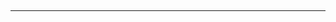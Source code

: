 {{center|<big>'''[[维基百科:新加坡专题|新加坡专题]]</big>'''<br>其他语言版本：[[:en:Wikipedia:SGpedians'_notice_board|英语维基百科]] • [[:uk:Вікіпедія:Проект:Сінгапур|乌克兰语维基百科]] • [[:fi:Wikipedia:Wikiprojekti_Singapore|芬兰语维基百科]]
}}
<div style="clear: both"></div><br/><hr/><br/>
{{center |'''区域相关维基专题'''：[[File:LocationSoutheastAsia.PNG|30px]] [[Wikipedia:東南亞專題|东南亚]] • [[File:Flag_of_Brunei.svg|30px]] {{link-en|维基百科:汶莱专题|Wikipedia:WikiProject Brunei|汶莱}} • [[File:Flag_of_Myanmar.svg|30px]] {{link-en|维基百科:缅甸专题|Wikipedia:WikiProject Burma (Myanmar)|缅甸}} • [[File:Flag_of_Cambodia.svg|30px]] {{link-en|维基百科:柬埔寨专题|Wikipedia:WikiProject Cambodia|柬埔寨}} • [[File:Flag_of_East_Timor.svg|30px]] {{link-en|维基百科:东帝汶专题|Wikipedia:WikiProject East Timor|东帝汶}} • [[File:Flag_of_Indonesia.svg|30px]] {{link-en|维基百科:印度尼西亚专题|Wikipedia:WikiProject Indonesia|印度尼西亚}} • [[File:Flag_of_Laos.svg|30px]] {{link-en|维基百科:老挝专题|Wikipedia:WikiProject Laos|老挝}} • [[File:Flag_of_Malaysia.svg|30px]] [[维基百科:马来西亚专题|马来西亚]] • [[File:Flag_of_the_Philippines.svg|30px]] {{link-en|维基百科:菲律宾专题|Wikipedia:Tambayan Philippines|菲律宾}} • [[File:Flag_of_Thailand.svg|30px]] [[Wikipedia:泰国专题|泰国]] • [[File:Flag_of_Vietnam.svg|30px]] [[维基百科:越南专题|越南]]
}}
